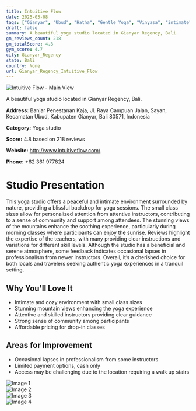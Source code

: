 ```yaml
---
title: Intuitive Flow
date: 2025-03-08
tags: ["Gianyar", "Ubud", "Hatha", "Gentle Yoga", "Vinyasa", "intimate", "serene", "Gianyar Regency"]  
draft: false
summary: A beautiful yoga studio located in Gianyar Regency, Bali.
gm_reviews_count: 218
gm_totalScore: 4.8
gym_score: 4.7
city: Gianyar_Regency
state: Bali
country: None
url: Gianyar_Regency_Intuitive_Flow
---
```


<div className="aspect-[16/9] relative my-8">
  <img 
    src="https://lh5.googleusercontent.com/p/AF1QipPrxyhyrnEgE4dEPOnlVXGq7wFMcaOOaP13ALEu=w1920-h1080-k-no"
    alt="Intuitive Flow - Main View"
    className="object-cover absolute inset-0 w-full h-full rounded-lg"
  />
</div>

A beautiful yoga studio located in Gianyar Regency, Bali.

**Address:** Banjar Penestanan Kaja, Jl. Raya Campuan Jalan, Sayan, Kecamatan Ubud, Kabupaten Gianyar, Bali 80571, Indonesia

**Category:** Yoga studio

**Score:** 4.8 based on 218 reviews

**Website:** http://www.intuitiveflow.com/

**Phone:** +62 361 977824

# Studio Presentation

This yoga studio offers a peaceful and intimate environment surrounded by nature, providing a blissful backdrop for yoga sessions. The small class sizes allow for personalized attention from attentive instructors, contributing to a sense of community and support among attendees. The stunning views of the mountains enhance the soothing experience, particularly during morning classes where participants can enjoy the sunrise. Reviews highlight the expertise of the teachers, with many providing clear instructions and variations for different skill levels. Although the studio has a beneficial and serene atmosphere, some feedback indicates occasional lapses in professionalism from newer instructors. Overall, it’s a cherished choice for both locals and travelers seeking authentic yoga experiences in a tranquil setting.

## Why You'll Love It

- Intimate and cozy environment with small class sizes
- Stunning mountain views enhancing the yoga experience
- Attentive and skilled instructors providing clear guidance
- Strong sense of community among participants
- Affordable pricing for drop-in classes

## Areas for Improvement

- Occasional lapses in professionalism from some instructors
- Limited payment options, cash only
- Access may be challenging due to the location requiring a walk up stairs

<div className="grid grid-cols-1 xl:grid-cols-2 gap-4 my-8">
<div className="aspect-[4/3] relative"><img src="https://lh3.googleusercontent.com/p/AF1QipNljZ2vKJseNoN3NmxCL8PGV3_owtr23drtKVP5=w1920-h1080-k-no" alt="Image 1" className="object-cover absolute inset-0 w-full h-full rounded-lg" /></div>
<div className="aspect-[4/3] relative"><img src="https://lh5.googleusercontent.com/p/AF1QipNiq6rQbhxvcqk2NO83aDi9OTNuTe8QCE2-j53B=w1920-h1080-k-no" alt="Image 2" className="object-cover absolute inset-0 w-full h-full rounded-lg" /></div>
<div className="aspect-[4/3] relative"><img src="https://lh5.googleusercontent.com/p/AF1QipNrxxyGCjndDz_3K9wWcYKGReuKF4QLxDrn1yPI=w1920-h1080-k-no" alt="Image 3" className="object-cover absolute inset-0 w-full h-full rounded-lg" /></div>
<div className="aspect-[4/3] relative"><img src="https://lh5.googleusercontent.com/p/AF1QipOZJPYvOd_28kmn6OwULXT0myHIIpIHtUnt2PXE=w1920-h1080-k-no" alt="Image 4" className="object-cover absolute inset-0 w-full h-full rounded-lg" /></div>
</div>